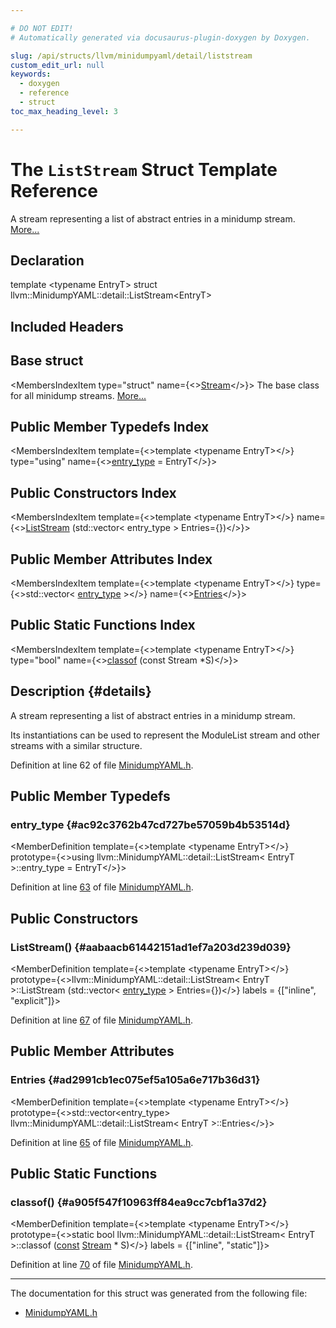 ```yaml
---

# DO NOT EDIT!
# Automatically generated via docusaurus-plugin-doxygen by Doxygen.

slug: /api/structs/llvm/minidumpyaml/detail/liststream
custom_edit_url: null
keywords:
  - doxygen
  - reference
  - struct
toc_max_heading_level: 3

---
```





# The `ListStream` Struct Template Reference

<DoxygenPage pluginConfig={pluginConfig}>

A stream representing a list of abstract entries in a minidump stream. <a href="#details">More...</a>

## Declaration

<CodeBlock>template &lt;typename EntryT&gt;
struct llvm::MinidumpYAML::detail::ListStream&lt;EntryT&gt;</CodeBlock>

## Included Headers

<IncludesList>
<IncludesListItem
  filePath="llvm/ObjectYAML/MinidumpYAML.h"
  permalink="/docs/api/files/include/include/llvm/include/llvm/objectyaml/minidumpyaml-h"
  isLocal="true" />
</IncludesList>

## Base struct

<MembersIndex>

<MembersIndexItem
  type="struct"
  name={<><a href="/docs/api/structs/llvm/minidumpyaml/stream">Stream</a></>}>
The base class for all minidump streams. <a href="/docs/api/structs/llvm/minidumpyaml/stream/#details">More...</a>
</MembersIndexItem>

</MembersIndex>

## Public Member Typedefs Index

<MembersIndex>

<MembersIndexItem
  template={<>template &lt;typename EntryT&gt;</>}
  type="using"
  name={<><a href="#ac92c3762b47cd727be57059b4b53514d">entry&#95;type</a> = EntryT</>}>
</MembersIndexItem>

</MembersIndex>

## Public Constructors Index

<MembersIndex>

<MembersIndexItem
  template={<>template &lt;typename EntryT&gt;</>}
  name={<><a href="#aabaacb61442151ad1ef7a203d239d039">ListStream</a> (std::vector&lt; entry&#95;type &gt; Entries=&#123;&#125;)</>}>
</MembersIndexItem>

</MembersIndex>

## Public Member Attributes Index

<MembersIndex>

<MembersIndexItem
  template={<>template &lt;typename EntryT&gt;</>}
  type={<>std::vector&lt; <a href="#ac92c3762b47cd727be57059b4b53514d">entry&#95;type</a> &gt;</>}
  name={<><a href="#ad2991cb1ec075ef5a105a6e717b36d31">Entries</a></>}>
</MembersIndexItem>

</MembersIndex>

## Public Static Functions Index

<MembersIndex>

<MembersIndexItem
  template={<>template &lt;typename EntryT&gt;</>}
  type="bool"
  name={<><a href="#a905f547f10963ff84ea9cc7cbf1a37d2">classof</a> (const Stream &#42;S)</>}>
</MembersIndexItem>

</MembersIndex>

## Description {#details}

A stream representing a list of abstract entries in a minidump stream.

Its instantiations can be used to represent the ModuleList stream and other streams with a similar structure.

Definition at line 62 of file <a href="/docs/api/files/include/include/llvm/include/llvm/objectyaml/minidumpyaml-h">MinidumpYAML.h</a>.

<SectionDefinition>

## Public Member Typedefs

### entry&#95;type {#ac92c3762b47cd727be57059b4b53514d}

<MemberDefinition
  template={<>template &lt;typename EntryT&gt;</>}
  prototype={<>using llvm::MinidumpYAML::detail::ListStream&lt; EntryT &gt;::entry&#95;type =  EntryT</>}>

Definition at line <a href="/docs/api/files/include/include/llvm/include/llvm/objectyaml/minidumpyaml-h/#l00063">63</a> of file <a href="/docs/api/files/include/include/llvm/include/llvm/objectyaml/minidumpyaml-h">MinidumpYAML.h</a>.
</MemberDefinition>

</SectionDefinition>

<SectionDefinition>

## Public Constructors

### ListStream() {#aabaacb61442151ad1ef7a203d239d039}

<MemberDefinition
  template={<>template &lt;typename EntryT&gt;</>}
  prototype={<>llvm::MinidumpYAML::detail::ListStream&lt; EntryT &gt;::ListStream (std::vector&lt; <a href="#ac92c3762b47cd727be57059b4b53514d">entry&#95;type</a> &gt; Entries=&#123;&#125;)</>}
  labels = {["inline", "explicit"]}>

Definition at line <a href="/docs/api/files/include/include/llvm/include/llvm/objectyaml/minidumpyaml-h/#l00067">67</a> of file <a href="/docs/api/files/include/include/llvm/include/llvm/objectyaml/minidumpyaml-h">MinidumpYAML.h</a>.
</MemberDefinition>

</SectionDefinition>

<SectionDefinition>

## Public Member Attributes

### Entries {#ad2991cb1ec075ef5a105a6e717b36d31}

<MemberDefinition
  template={<>template &lt;typename EntryT&gt;</>}
  prototype={<>std::vector&lt;entry&#95;type&gt; llvm::MinidumpYAML::detail::ListStream&lt; EntryT &gt;::Entries</>}>

Definition at line <a href="/docs/api/files/include/include/llvm/include/llvm/objectyaml/minidumpyaml-h/#l00065">65</a> of file <a href="/docs/api/files/include/include/llvm/include/llvm/objectyaml/minidumpyaml-h">MinidumpYAML.h</a>.
</MemberDefinition>

</SectionDefinition>

<SectionDefinition>

## Public Static Functions

### classof() {#a905f547f10963ff84ea9cc7cbf1a37d2}

<MemberDefinition
  template={<>template &lt;typename EntryT&gt;</>}
  prototype={<>static bool llvm::MinidumpYAML::detail::ListStream&lt; EntryT &gt;::classof (<a href="/docs/api/files/lib/lib/target/lib/target/aarch64/aarch64promoteconstant-cpp/#a90f8350fecae261c25be85d38b451bff">const</a> <a href="/docs/api/structs/llvm/minidumpyaml/stream">Stream</a> &#42; S)</>}
  labels = {["inline", "static"]}>

Definition at line <a href="/docs/api/files/include/include/llvm/include/llvm/objectyaml/minidumpyaml-h/#l00070">70</a> of file <a href="/docs/api/files/include/include/llvm/include/llvm/objectyaml/minidumpyaml-h">MinidumpYAML.h</a>.
</MemberDefinition>

</SectionDefinition>

<hr/>

The documentation for this struct was generated from the following file:

<ul>
<li><a href="/docs/api/files/include/include/llvm/include/llvm/objectyaml/minidumpyaml-h">MinidumpYAML.h</a></li>
</ul>

</DoxygenPage>
